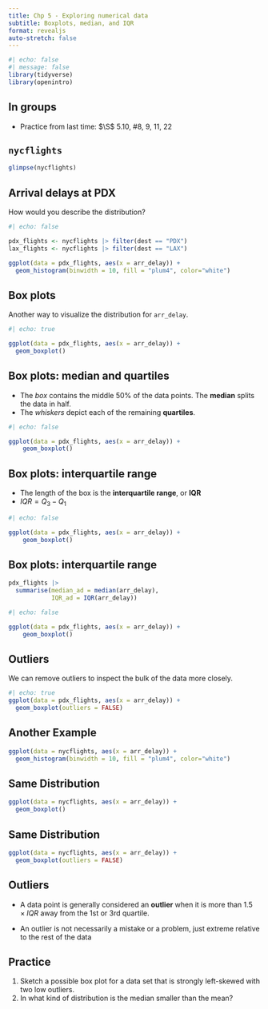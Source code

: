 ```yaml
---
title: Chp 5 - Exploring numerical data
subtitle: Boxplots, median, and IQR
format: revealjs
auto-stretch: false
---
```


```r
#| echo: false
#| message: false
library(tidyverse)
library(openintro)
```

## In groups

-   Practice from last time: $\S$ 5.10, #8, 9, 11, 22

## `nycflights`

```r

glimpse(nycflights)
```

## Arrival delays at PDX

How would you describe the distribution?

```r
#| echo: false

pdx_flights <- nycflights |> filter(dest == "PDX")
lax_flights <- nycflights |> filter(dest == "LAX")
```

```r
ggplot(data = pdx_flights, aes(x = arr_delay)) +
  geom_histogram(binwidth = 10, fill = "plum4", color="white")
```

## Box plots

Another way to visualize the distribution for `arr_delay`.

```r
#| echo: true

ggplot(data = pdx_flights, aes(x = arr_delay)) +
  geom_boxplot()
```

## Box plots: median and quartiles

-   The *box* contains the middle 50% of the data points. The **median** splits the data in half.
-   The *whiskers* depict each of the remaining **quartiles**.

```r
#| echo: false

ggplot(data = pdx_flights, aes(x = arr_delay)) +
    geom_boxplot()

```

## Box plots: interquartile range

-   The length of the box is the **interquartile range**, or **IQR**
-   $IQR = Q_3 - Q_1$

```r
#| echo: false

ggplot(data = pdx_flights, aes(x = arr_delay)) +
    geom_boxplot()

```

## Box plots: interquartile range

```r
pdx_flights |>
  summarise(median_ad = median(arr_delay), 
            IQR_ad = IQR(arr_delay))
```

```r
#| echo: false

ggplot(data = pdx_flights, aes(x = arr_delay)) +
    geom_boxplot()

```

## Outliers

We can remove outliers to inspect the bulk of the data more closely.

```r
#| echo: true
ggplot(data = pdx_flights, aes(x = arr_delay)) +
  geom_boxplot(outliers = FALSE)
```

## Another Example

```r
ggplot(data = nycflights, aes(x = arr_delay)) +
  geom_histogram(binwidth = 10, fill = "plum4", color="white")
```

## Same Distribution
```r
ggplot(data = nycflights, aes(x = arr_delay)) +
  geom_boxplot()
```

## Same Distribution
```r
ggplot(data = nycflights, aes(x = arr_delay)) +
  geom_boxplot(outliers = FALSE)
```


## Outliers

-   A data point is generally considered an **outlier** when it is more than $1.5 \times IQR$ away from the 1st or 3rd quartile.

-   An outlier is not necessarily a mistake or a problem, just extreme relative to the rest of the data

## Practice

(1) Sketch a possible box plot for a data set that is strongly left-skewed with two low outliers.
(2) In what kind of distribution is the median smaller than the mean?
